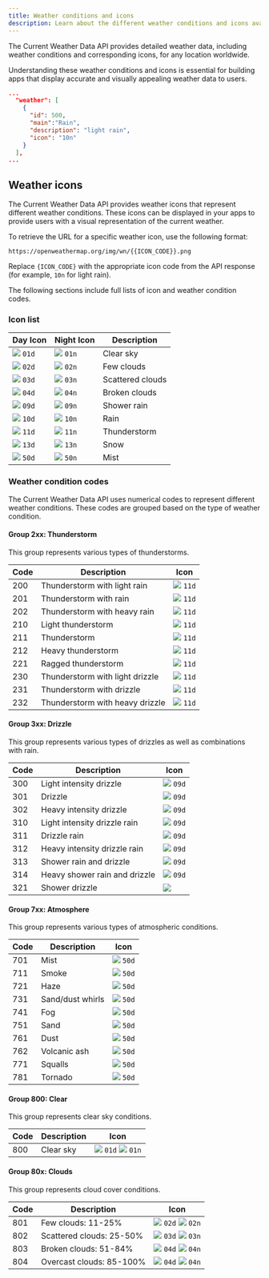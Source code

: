 ```yaml
---
title: Weather conditions and icons
description: Learn about the different weather conditions and icons available in the Current Weather Data API, and how to use them in your applications.
---
```


The Current Weather Data API provides detailed weather data, including weather conditions and corresponding icons, for any location worldwide.

Understanding these weather conditions and icons is essential for building apps that display accurate and visually appealing weather data to users.


```JSON Example of API response
... 
  "weather": [
	{
	  "id": 500,
	  "main":"Rain",
	  "description": "light rain",
	  "icon": "10n"
	}
  ],
...
```

## Weather icons

The Current Weather Data API provides weather icons that represent different weather conditions.
These icons can be displayed in your apps to provide users with a visual representation of the current weather.

To retrieve the URL for a specific weather icon, use the following format:

`https://openweathermap.org/img/wn/{{ICON_CODE}}.png`

Replace `{ICON_CODE}` with the appropriate icon code from the API response (for example, `10n` for light rain).

The following sections include full lists of icon and weather condition codes.

### Icon list

| Day Icon | Night Icon | Description |
| --- | --- | --- |
| <img src="https://openweathermap.org/img/wn/01d.png" noZoom/> <code>01d</code> | <img src="https://openweathermap.org/img/wn/01n.png" noZoom/> <code>01n</code> | Clear sky |
| <img src="https://openweathermap.org/img/wn/02d.png" noZoom/> <code>02d</code> | <img src="https://openweathermap.org/img/wn/02n.png" noZoom/> <code>02n</code> | Few clouds |
| <img src="https://openweathermap.org/img/wn/03d.png" noZoom/> <code>03d</code> | <img src="https://openweathermap.org/img/wn/03n.png" noZoom/> <code>03n</code> | Scattered clouds |
| <img src="https://openweathermap.org/img/wn/04d.png" noZoom/> <code>04d</code> | <img src="https://openweathermap.org/img/wn/04n.png" noZoom/> <code>04n</code> | Broken clouds |
| <img src="https://openweathermap.org/img/wn/09d.png" noZoom/> <code>09d</code> | <img src="https://openweathermap.org/img/wn/09n.png" noZoom/> <code>09n</code> | Shower rain |
| <img src="https://openweathermap.org/img/wn/10d.png" noZoom/> <code>10d</code> | <img src="https://openweathermap.org/img/wn/10n.png" noZoom/> <code>10n</code> | Rain |
| <img src="https://openweathermap.org/img/wn/11d.png" noZoom/> <code>11d</code> | <img src="https://openweathermap.org/img/wn/11n.png" noZoom/> <code>11n</code> | Thunderstorm |
| <img src="https://openweathermap.org/img/wn/13d.png" noZoom/> <code>13d</code> | <img src="https://openweathermap.org/img/wn/13n.png" noZoom/> <code>13n</code> | Snow |
| <img src="https://openweathermap.org/img/wn/50d.png" noZoom/> <code>50d</code> | <img src="https://openweathermap.org/img/wn/50n.png" noZoom/> <code>50n</code> | Mist |

### Weather condition codes

The Current Weather Data API uses numerical codes to represent different weather conditions.
These codes are grouped based on the type of weather condition.

#### Group 2xx: Thunderstorm

This group represents various types of thunderstorms.

| Code | Description | Icon |
| --- | --- | --- |
| 200 | Thunderstorm with light rain | <img src="https://openweathermap.org/img/wn/11d.png" noZoom/> <code>11d</code> |
| 201 | Thunderstorm with rain | <img src="https://openweathermap.org/img/wn/11d.png" noZoom/> <code>11d</code> |
| 202 | Thunderstorm with heavy rain | <img src="https://openweathermap.org/img/wn/11d.png" noZoom/> <code>11d</code> |
| 210 | Light thunderstorm | <img src="https://openweathermap.org/img/wn/11d.png" noZoom/> <code>11d</code> |
| 211 | Thunderstorm | <img src="https://openweathermap.org/img/wn/11d.png" noZoom/> <code>11d</code> |
| 212 | Heavy thunderstorm | <img src="https://openweathermap.org/img/wn/11d.png" noZoom/> <code>11d</code> |
| 221 | Ragged thunderstorm | <img src="https://openweathermap.org/img/wn/11d.png" noZoom/> <code>11d</code> |
| 230 | Thunderstorm with light drizzle | <img src="https://openweathermap.org/img/wn/11d.png" noZoom/> <code>11d</code> |
| 231 | Thunderstorm with drizzle | <img src="https://openweathermap.org/img/wn/11d.png" noZoom/> <code>11d</code> |
| 232 | Thunderstorm with heavy drizzle | <img src="https://openweathermap.org/img/wn/11d.png" noZoom/> <code>11d</code> |

#### Group 3xx: Drizzle

This group represents various types of drizzles as well as combinations with rain.

| Code | Description | Icon |
| --- | --- | --- |
| 300 | Light intensity drizzle | <img src="https://openweathermap.org/img/wn/09d.png" noZoom/> <code>09d</code> |
| 301 | Drizzle | <img src="https://openweathermap.org/img/wn/09d.png" noZoom/> <code>09d</code> |
| 302 | Heavy intensity drizzle | <img src="https://openweathermap.org/img/wn/09d.png" noZoom/> <code>09d</code> |
| 310 | Light intensity drizzle rain | <img src="https://openweathermap.org/img/wn/09d.png" noZoom/> <code>09d</code> |
| 311 | Drizzle rain | <img src="https://openweathermap.org/img/wn/09d.png" noZoom/> <code>09d</code> |
| 312 | Heavy intensity drizzle rain | <img src="https://openweathermap.org/img/wn/09d.png" noZoom/> <code>09d</code> |
| 313 | Shower rain and drizzle | <img src="https://openweathermap.org/img/wn/09d.png" noZoom/> <code>09d</code> |
| 314 | Heavy shower rain and drizzle | <img src="https://openweathermap.org/img/wn/09d.png" noZoom/> <code>09d</code> |
| 321 | Shower drizzle | <img src="https://openweathermap.org/img/wn/09d.png" noZoom/>

#### Group 7xx: Atmosphere
This group represents various types of atmospheric conditions.

| Code | Description | Icon |
| --- | --- | --- |
| 701 | Mist | <img src="https://openweathermap.org/img/wn/50d.png" noZoom/> <code>50d</code> |
| 711 | Smoke | <img src="https://openweathermap.org/img/wn/50d.png" noZoom/> <code>50d</code> |
| 721 | Haze | <img src="https://openweathermap.org/img/wn/50d.png" noZoom/> <code>50d</code> |
| 731 | Sand/dust whirls | <img src="https://openweathermap.org/img/wn/50d.png" noZoom/> <code>50d</code> |
| 741 | Fog | <img src="https://openweathermap.org/img/wn/50d.png" noZoom/> <code>50d</code> |
| 751 | Sand | <img src="https://openweathermap.org/img/wn/50d.png" noZoom/> <code>50d</code> |
| 761 | Dust | <img src="https://openweathermap.org/img/wn/50d.png" noZoom/> <code>50d</code> |
| 762 | Volcanic ash | <img src="https://openweathermap.org/img/wn/50d.png" noZoom/> <code>50d</code> |
| 771 | Squalls | <img src="https://openweathermap.org/img/wn/50d.png" noZoom/> <code>50d</code> |
| 781 | Tornado | <img src="https://openweathermap.org/img/wn/50d.png" noZoom/> <code>50d</code> |

#### Group 800: Clear
This group represents clear sky conditions.

| Code | Description | Icon |
| --- | --- | --- |
| 800 | Clear sky | <img src="https://openweathermap.org/img/wn/01d.png" noZoom/> <code>01d</code> <img src="https://openweathermap.org/img/wn/01n.png" noZoom/> <code>01n</code> |

#### Group 80x: Clouds
This group represents cloud cover conditions.

| Code | Description | Icon |
| --- | --- | --- |
| 801 | Few clouds: 11-25% | <img src="https://openweathermap.org/img/wn/02d.png" noZoom/> <code>02d</code> <img src="https://openweathermap.org/img/wn/02n.png" noZoom/> <code>02n</code> |
| 802 | Scattered clouds: 25-50% | <img src="https://openweathermap.org/img/wn/03d.png" noZoom/> <code>03d</code> <img src="https://openweathermap.org/img/wn/03n.png" noZoom/> <code>03n</code> |
| 803 | Broken clouds: 51-84% | <img src="https://openweathermap.org/img/wn/04d.png" noZoom/> <code>04d</code> <img src="https://openweathermap.org/img/wn/04n.png" noZoom/> <code>04n</code> |
| 804 | Overcast clouds: 85-100% | <img src="https://openweathermap.org/img/wn/04d.png" noZoom/> <code>04d</code> <img src="https://openweathermap.org/img/wn/04n.png" noZoom/> <code>04n</code> |